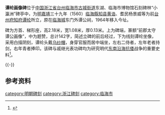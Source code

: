 {{文物保护单位
| 级别 = 省级
| 省区市 = 浙江省
| 名称 = 东湖谭纶画像及戚继光表功碑
| 图片 = [[File:譚綸.jpg|260px]]<br><small>《譚綸畫像碑》拓本，[[台州博物館|台州博物館]]藏</small>
| 编号 = 第一批，编号不详
| 分类 = 石窟寺及石刻
| 时代 = [[明朝|明]]
| 所在 = [[台州市|台州市]][[临海市|临海市]]
| 登录 = 1963年3月
}}
'''谭纶画像碑'''位于[[中国|中国]][[浙江省|浙江省]][[台州市|台州]][[临海市|临海市]][[古城街道_(临海市)|古城街道]]东湖、临海市博物馆石刻碑林“小瀛洲”碑亭中，为[[明|明]][[嘉靖|嘉靖]]三十九年（1560）[[临海縣|临海縣]][[知县|知县]][[黃誥_(嘉靖進士)|黄诰]]、耆民杨景威等为前[[台州府|台州府]][[知府|知府]][[谭纶|谭纶]]所立，原在[[台州府城墙|临海城]]东门外谭公祠，1964年移入今址。

碑为方首、梯形座，高2.18米，宽1.08米，厚0.13米。上为碑端，篆额“前郡太守谭公画像”，中为题赞，总计142字，简述立碑的前后经过，下为线刻谭纶坐像，采用白描阴刻，谭纶头戴[[乌纱帽|乌纱帽]]，身穿官服而居中端坐，左右二侍者，左年老者持剑，右年青者捧印。该碑与戚继光表功碑均为研究明代[[东南沿海|东南沿海]][[抗倭|抗倭]]战争的重要史料<ref>{{cite web|url=http://www.zjww.gov.cn/unit/2006-03-01/56063154.shtml4651|title=《东湖谭纶画像及戚继光表功碑》|accessdate=2017-01-08|work=|publisher=浙江省文物局|archive-url=https://web.archive.org/web/20190214183759/http://www.zjww.gov.cn/unit/2006-03-01/56063154.shtml4651|archive-date=2019-02-14|dead-url=yes}}</ref>。
 
{{Quote box|width=65%|align=left|quote=公讳纶，江西宜黄县人也。嘉靖三十五年守台，升海道副使，有大功于东南。民思其德，相与祠公城东之隅。咸谓公方在浙，未可立碑记恩；又以公之名实，后当有史氏书之，亦何俟于吾台人也。顾祠在一隅，或以不便于瞻礼，因谋公像于堂，人人得以摩归户祝之。噫，山可颓兮而石可湮。公像在兹，永慰吾人，直道斯民，弥久弥新！嘉靖三十九年三月之吉勒于堂壁。临海县知县黄诰，合郡耆民杨景威，吕赞，彭瑜，郏咸，□□□□。|source=谭纶画像碑题赞}}
{{-}}

==参考资料==
{{reflist|2}}
{{DEFAULTSORT:T谭}}
{{台州市境内的浙江省文物保护单位}}

[[category:明朝碑刻|category:明朝碑刻]]
[[category:浙江碑刻|category:浙江碑刻]]
[[category:临海市|category:临海市]]